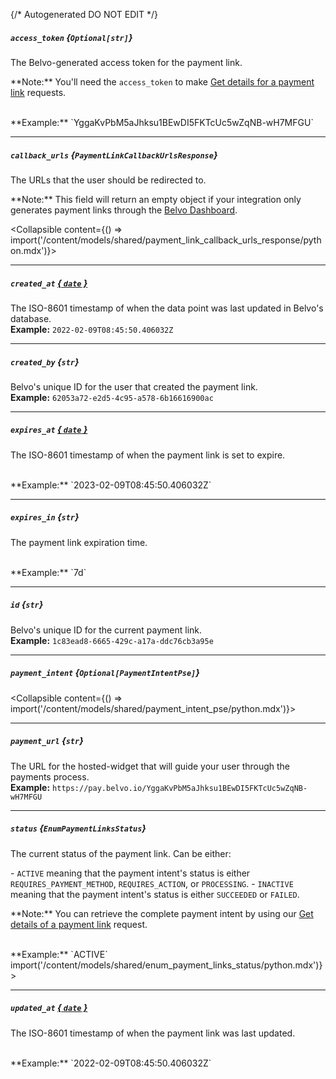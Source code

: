 {/* Autogenerated DO NOT EDIT  */}

##### `access_token` *{`Optional[str]`}*
The Belvo\-generated access token for the payment link.


\*\*Note:\*\* You'll need the `access_token` to make [Get details for a payment link](https://developers.belvo.com/reference/detailcreatepaymentlink) requests.

<br/>
**Example:** `YggaKvPbM5aJhksu1BEwDI5FKTcUc5wZqNB-wH7MFGU`

---
##### `callback_urls` *{`PaymentLinkCallbackUrlsResponse`}*
The URLs that the user should be redirected to.


\*\*Note:\*\* This field will return an empty object if your integration only generates payment links through the [Belvo Dashboard](https://dashboard.belvo.com/).

<Collapsible content={() => import('/content/models/shared/payment_link_callback_urls_response/python.mdx')}>
</Collapsible>

---
##### `created_at` [*{ `date` }*](https://docs.python.org/3/library/datetime.html#date-objects)
The ISO\-8601 timestamp of when the data point was last updated in Belvo's database.
<br/>
**Example:** `2022-02-09T08:45:50.406032Z`

---
##### `created_by` *{`str`}*
Belvo's unique ID for the user that created the payment link.
<br/>
**Example:** `62053a72-e2d5-4c95-a578-6b16616900ac`

---
##### `expires_at` [*{ `date` }*](https://docs.python.org/3/library/datetime.html#date-objects)
The ISO\-8601 timestamp of when the payment link is set to expire.

<br/>
**Example:** `2023-02-09T08:45:50.406032Z`

---
##### `expires_in` *{`str`}*
The payment link expiration time. 

<br/>
**Example:** `7d`

---
##### `id` *{`str`}*
Belvo's unique ID for the current payment link.
<br/>
**Example:** `1c83ead8-6665-429c-a17a-ddc76cb3a95e`

---
##### `payment_intent` *{`Optional[PaymentIntentPse]`}*
<Collapsible content={() => import('/content/models/shared/payment_intent_pse/python.mdx')}>
</Collapsible>

---
##### `payment_url` *{`str`}*
The URL for the hosted\-widget that will guide your user through the payments process.
<br/>
**Example:** `https://pay.belvo.io/YggaKvPbM5aJhksu1BEwDI5FKTcUc5wZqNB-wH7MFGU`

---
##### `status` *{`EnumPaymentLinksStatus`}*
The current status of the payment link. Can be either:

  \- `ACTIVE` meaning that the payment intent's status is either `REQUIRES_PAYMENT_METHOD`, `REQUIRES_ACTION`, or `PROCESSING`.
  \- `INACTIVE` meaning that the payment intent's status is either `SUCCEEDED` or `FAILED`.

\*\*Note:\*\* You can retrieve the complete payment intent by using our [Get details of a payment link](https://developers.belvo.com/reference/detailcreatepaymentlink) request. 

<br/>
**Example:** `ACTIVE`
<Collapsible content={() => import('/content/models/shared/enum_payment_links_status/python.mdx')}>
</Collapsible>

---
##### `updated_at` [*{ `date` }*](https://docs.python.org/3/library/datetime.html#date-objects)
The ISO\-8601 timestamp of when the payment link was last updated.

<br/>
**Example:** `2022-02-09T08:45:50.406032Z`

